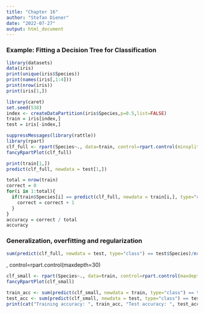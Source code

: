 ```yaml
---
title: "Chapter 16"
author: "Stefan Diener"
date: "2022-07-27"
output: html_document
---
```

### Example: Fitting a Decision Tree for Classification
```r
library(datasets)
data(iris)
print(unique(iris$Species))
print(names(iris[,1:4]))
print(nrow(iris))
print(iris[1,])
```


```r
library(caret)
set.seed(538)                              
index <- createDataPartition(iris$Species,p=0.5,list=FALSE)
train = iris[index,]
test = iris[-index,]
```


```r
suppressMessages(library(rattle))
library(rpart)
clf_full <- rpart(Species~., data=train, control=rpart.control(minsplit=2, minbucket = 1, cp=-1))
fancyRpartPlot(clf_full)

```
```r
print(train[1,])
predict(clf_full, newdata = test[1,])
```
```r
total = nrow(train)
correct = 0
for(i in 1:total){
  if(train$Species[i] == predict(clf_full, newdata = train[i,], type="class")){
    correct = correct + 1
  }
}
accuracy = correct / total
accuracy
```



### Generalization, overfitting and regularization


```r
sum(predict(clf_full, newdata = test, type="class") == test$Species)/nrow(test)
```
, control=rpart.control(maxdepth=30)

```r
clf_small <- rpart(Species~., data=train, control=rpart.control(maxdepth=2))
fancyRpartPlot(clf_small)
```


```r
train_acc <- sum(predict(clf_small, newdata = train, type="class") == test$Species)/nrow(train)
test_acc <- sum(predict(clf_small, newdata = test, type="class") == test$Species)/nrow(test)
print(cat("Training accuracy: ", train_acc, "Test accuracy: ", test_acc))
```